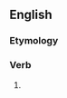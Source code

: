 ==English==

===Etymology===
{{suffix|en|threat|est|nocat=1}}

===Verb===
{{head|en|verb form}}

# {{en-archaic second-person singular of|threat|lang=en}}